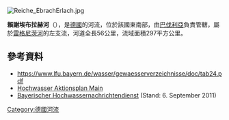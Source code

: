 [[Image:Reiche_EbrachErlach.jpg|right]]
{{Coord|49|48|45|N|10|58|11|E|display=title}}

'''賴謝埃布拉赫河'''（{{lang-de|Reiche Ebrach}}），是[[德國|德國]]的河流，位於該國東南部，由[[巴伐利亞|巴伐利亞]]負責管轄，屬於[[雷格尼茨河|雷格尼茨河]]的左支流，河道全長56公里，流域面積297平方公里。

==參考資料==
* https://www.lfu.bayern.de/wasser/gewaesserverzeichnisse/doc/tab24.pdf {{Wayback|url=https://www.lfu.bayern.de/wasser/gewaesserverzeichnisse/doc/tab24.pdf |date=20200924062044 }}
* [http://www.hopla-main.de/index.php?option=com_content&view=article&id=99&Itemid=96 Hochwasser Aktionsplan Main] {{Wayback|url=http://www.hopla-main.de/index.php?option=com_content&view=article&id=99&Itemid=96 |date=20160306000132 }}
* [http://www.hnd.bayern.de/ Bayerischer Hochwassernachrichtendienst] {{Wayback|url=http://www.hnd.bayern.de/ |date=20110511132544 }} (Stand: 6. September 2011)

{{Germany-geo-stub}}
[[Category:德國河流|Category:德國河流]]